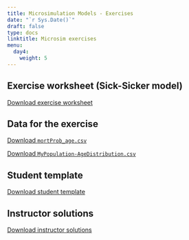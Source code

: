 ---
title: Microsimulation Models - Exercises
date: "`r Sys.Date()`"
draft: false
type: docs
linktitle: Microsim exercises
menu:
  day4:
    weight: 5
---

## Exercise worksheet (Sick-Sicker model)

[Download exercise worksheet](../../../rmds/microsim_sick-sicker_time_exercise.pdf)

## Data for the exercise

[Download `mortProb_age.csv`](../../../rmds/mortProb_age.csv)

[Download `MyPopulation-AgeDistribution.csv`](../../../rmds/MyPopulation-AgeDistribution.csv)

## Student template

[Download student template](../../../rmds/microsim_Sick-Sicker_time_template.Rmd)

## Instructor solutions

[Download instructor solutions](../../../rmds/microsim_Sick-Sicker_time_solutions.Rmd)

